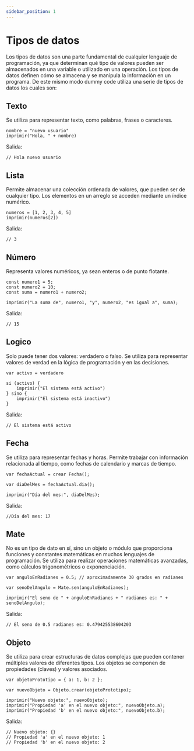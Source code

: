 ```yaml
---
sidebar_position: 1
---
```


# Tipos de datos

Los tipos de datos son una parte fundamental de cualquier lenguaje de programación, ya que determinan qué tipo de valores pueden ser almacenados en una variable o utilizado en una operación. Los tipos de datos definen cómo se almacena y se manipula la información en un programa. De este mismo modo dummy code utiliza una serie de tipos de datos los cuales son:

## Texto
Se utiliza para representar texto, como palabras, frases o caracteres.
```dummy
nombre = "nuevo usuario"
imprimir("Hola, " + nombre)
```
Salida:

```dummy
// Hola nuevo usuario
```
## Lista
Permite almacenar una colección ordenada de valores, que pueden ser de cualquier tipo. Los elementos en un arreglo se acceden mediante un índice numérico.
```dummy
numeros = [1, 2, 3, 4, 5]
imprimir(numeros[2])
```
Salida:

```dummy
// 3
```
## Número 
Representa valores numéricos, ya sean enteros o de punto flotante.
```dummy
const numero1 = 5;
const numero2 = 10;
const suma = numero1 + numero2;

imprimir("La suma de", numero1, "y", numero2, "es igual a", suma);
```
Salida:

```dummy
// 15
```
## Logico
Solo puede tener dos valores: verdadero o falso. Se utiliza para representar valores de verdad en la lógica de programación y en las decisiones.

```dummy
var activo = verdadero

si (activo) {
    imprimir("El sistema está activo")
} sino {
    imprimir("El sistema está inactivo")
}
```
Salida:

```dummy
// El sistema está activo
```
## Fecha
Se utiliza para representar fechas y horas. Permite trabajar con información relacionada al tiempo, como fechas de calendario y marcas de tiempo.
```dummy
var fechaActual = crear Fecha();

var diaDelMes = fechaActual.dia();

imprimir("Día del mes:", diaDelMes);
```
Salida:

```dummy
//Día del mes: 17
```
## Mate
No es un tipo de dato en sí, sino un objeto o módulo que proporciona funciones y constantes matemáticas en muchos lenguajes de programación. Se utiliza para realizar operaciones matemáticas avanzadas, como cálculos trigonométricos o exponenciación.
```dummy
var anguloEnRadianes = 0.5; // aproximadamente 30 grados en radianes

var senoDelAngulo = Mate.sen(anguloEnRadianes);

imprimir("El seno de " + anguloEnRadianes + " radianes es: " + senoDelAngulo);
```
Salida:

```dummy
// El seno de 0.5 radianes es: 0.479425538604203
```
## Objeto
Se utiliza para crear estructuras de datos complejas que pueden contener múltiples valores de diferentes tipos. Los objetos se componen de propiedades (claves) y valores asociados.
```dummy
var objetoPrototipo = { a: 1, b: 2 };

var nuevoObjeto = Objeto.crear(objetoPrototipo);

imprimir("Nuevo objeto:", nuevoObjeto);
imprimir("Propiedad 'a' en el nuevo objeto:", nuevoObjeto.a);
imprimir("Propiedad 'b' en el nuevo objeto:", nuevoObjeto.b);
```
Salida:

```dummy
// Nuevo objeto: {}
// Propiedad 'a' en el nuevo objeto: 1
// Propiedad 'b' en el nuevo objeto: 2
```